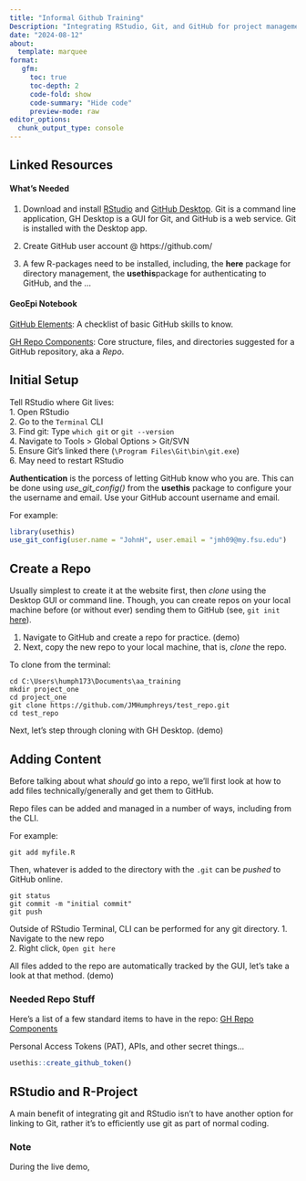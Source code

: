 ```yaml
---
title: "Informal Github Training"
Description: "Integrating RStudio, Git, and GitHub for project management"
date: "2024-08-12"
about:
  template: marquee
format: 
   gfm:
     toc: true
     toc-depth: 2
     code-fold: show
     code-summary: "Hide code"
     preview-mode: raw
editor_options: 
  chunk_output_type: console
---  
```

  
## Linked Resources  
   
#### What's Needed  
1.    Download and install [RStudio](https://www.r-project.org/) and [GitHub Desktop](https://desktop.github.com/download/).  Git is a command line application, GH Desktop is a GUI for Git, and GitHub is a web service.  Git is installed with the Desktop app.   
    
2.    Create GitHub user account @ https://github.com/     
  
3.    A few R-packages need to be installed, including, the **here** package for directory management, the **usethis**package for authenticating to GitHub, and the ...   
    
#### GeoEpi Notebook
[GitHub Elements](https://geoepi.github.io/Notebook/github_elements.html): A checklist of basic GitHub skills to know.  
  
[GH Repo Components](https://geoepi.github.io/Notebook/repo_components.html): Core structure, files, and directories suggested for a GitHub repository, aka a *Repo*.  
  

## Initial Setup      
Tell RStudio where Git lives:  
1.    Open RStudio   
2.    Go to the `Terminal` CLI    
3.    Find git: Type `which git` or `git --version`      
4.    Navigate to Tools > Global Options > Git/SVN    
5.    Ensure Git's linked there (`\Program Files\Git\bin\git.exe`)     
6.    May need to restart RStudio     
      
**Authentication** is the porcess of letting GitHub know who you are.  This can be done using *use_git_config()* from the **usethis** package to configure your the username and email.  Use your GitHub account username and email.   
   
For example:     
```r
library(usethis)
use_git_config(user.name = "JohnH", user.email = "jmh09@my.fsu.edu")
```
  
## Create a Repo  
Usually simplest to create it at the website first, then *clone* using the Desktop GUI or command line.  Though, you can create repos on your local machine before (or without ever) sending them to GitHub (see, `git init` [here](https://git-scm.com/docs/git-init)).  
  
1.    Navigate to GitHub and create a repo for practice. (demo)  
2.    Next, copy the new repo to your local machine, that is, *clone* the repo.  
  
To clone from the terminal:
```
cd C:\Users\humph173\Documents\aa_training
mkdir project_one
cd project_one
git clone https://github.com/JMHumphreys/test_repo.git
cd test_repo
```

Next, let's step through cloning with GH Desktop. (demo)  
   
## Adding Content  
Before talking about what *should* go into a repo, we'll first look at how to add files technically/generally and get them to GitHub.  
   
Repo files can be added and managed in a number of ways, including from the CLI.  
  
For example:  
```
git add myfile.R
```
Then, whatever is added to the directory with the `.git` can be *pushed* to GitHub online.  
```
git status
git commit -m "initial commit"
git push
```  
  
Outside of RStudio Terminal, CLI can be performed for any git directory.
1.    Navigate to the new repo  
2.    Right click, `Open git here`  
   
  
All files added to the repo are automatically tracked by the GUI, let's take a look at that method. (demo)   
    
      
### Needed Repo Stuff  
Here's a list of a few standard items to have in the repo: [GH Repo Components](https://geoepi.github.io/Notebook/repo_components.html)   
   
      
Personal Access Tokens (PAT), APIs, and other secret things...
```r
usethis::create_github_token()
```
   
      
## RStudio and R-Project  
A main benefit of integrating git and RStudio isn't to have another option for linking to Git, rather it's to efficiently use git as part of normal coding.  
  


  
::: {.callout-warning icon=false}  
### Note 
During the live demo, 
:::
  


